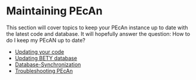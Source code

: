 # Maintaining PEcAn

This section will cover topics to keep your PEcAn instance up to date with the latest code and database. It will hopefully answer the question: How to do I keep my PEcAN up to date?

* [Updating your code](update_pecan_code.md)
* [Updating BETY database](users_guide/maintaining_pecan/Updating-BETY.md)
* [Database-Synchronization](users_guide/advanced_users_guide/Database-Synchronization.md)
* [Troubleshooting PEcAn](users_guide/advanced_users_guide/Troubleshooting-pecan.md)

